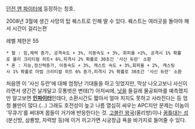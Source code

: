 [[던전 앤 파이터]]에 등장하는 칭호.

2008년 3월에 생긴 사망의 탑 퀘스트로 인해 딸 수 있다. 퀘스트는 여러곳을 돌아야 해서 시간이 걸리는편

레벨 제한은 55
 * 혈 : 힘,체력 증가, 공격속도 + 3%, 이동속도 + 3%, 회피율 +2%, 공격시 1% 확률로 물리 크리티컬 히트+ 6%,피격시 2% 확률로 30초간 '사신 듀란' 소환
 * 혼 : 지능,정신력증가, 이동속도 + 3%, 캐스트 속도 + 3%,회피율 + 2%, 캐스팅시 1% 확률로 마법 크리티컬 히트 6% 증가,피격시 2% 확률로 30초간 '사신 듀란' 소환

처음엔 이 '사신 듀란'에 대해 엄청난 기대들을 하고 잇었지만, 막상 나오고보니 사신이라면서 생긴건 날개달고 웃통벗은 변태(?) 아저씨에, [[낫]]을 들길래 물공퇴마를 예측했지만 알고보면 '''[[인파이터]]'''인데다, 소환시간도 짧아서 얼마 치지도 못하고 사라진다는 등 엄청 불만이 많다.(...)
그래도 호전성이 높고 나름 열심히 싸우는 APC지만 문제는 이놈이 '무큐기'를 써대며 몹들이 거기에 반응한다는 것. [[고블린 왕국]](올리방)이나 [[꿈틀대는 성]](분신방, 삼룡방, 자력방 등)에 이거 끼고가면 시궁창급 욕을 바가지로 들어줄 수 있다. 
